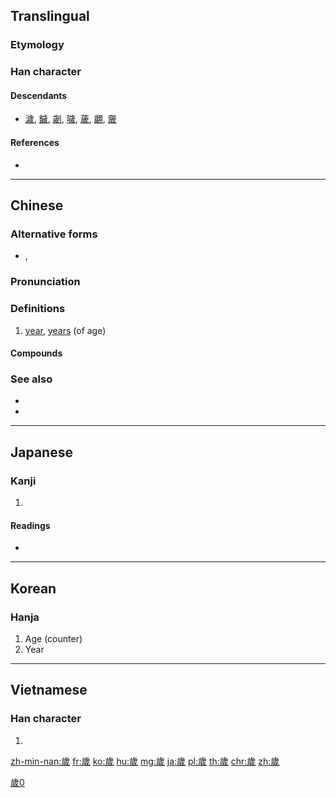 {{also|歳|岁|亗|嵗}}
==Translingual==
[[Category:CJKV characters simplified differently in Japan and China|歲0]]

===Etymology===
{{Han compound|步|戌|c1=s|c2=p|ls=psc}}

===Han character===
{{Han char|rn=77|rad=止|as=09|sn=13|four=21253|canj=YMIHH|ids=⿱止⿵戌[[𣥂]]}}

====Descendants====
* [[濊]], [[饖]], [[劌]], [[噦]], [[薉]], [[翽]], [[奯]]

====References====
* {{Han ref|kx=0577.020|dkj=16326|dj=0967.170|hdz=21443.200|uh=6B72|ud=27506|bh=B7B3|bd=47027}}

----

==Chinese==
{{zh-forms|s=岁}}

===Alternative forms===
* {{zh-l|亗}}, {{zh-l|𫞓}}

===Pronunciation===
{{zh-pron
|m=suì
|c=seoi3
|h=pfs=se
|mn=hòe/hè/sòe
|mn_note=hòe, hè - vernacular; sòe - literary
|w=2soe
|ma=y
|mc=y
|oc=y
|cat=n,cl
}}

===Definitions===
{{zh-hanzi}}

# [[year]], [[years]] (of age)

====Compounds====
{{der5
|{{zh-l|歲出}}
|{{zh-l|歲初}}
|{{zh-l|歲寒三友}}
|{{zh-l|歲末}}
|{{zh-l|歲暮}}
|{{zh-l|歲入}}
|{{zh-l|歲時}}
|{{zh-l|歲收}}
|{{zh-l|歲首}}
|{{zh-l|歲數}}
|{{zh-l|歲數兒}}
|{{zh-l|歲修}}
|{{zh-l|歲月}}
}}

===See also===
* {{zh-l|年紀}}
* {{zh-l|年齡}}

{{zh-cat|Beginning}}

----

==Japanese==

===Kanji===
{{ja-kanji|grade=|rs=止09|style=ky|shin=歳}}

# {{defn|lang=ja|sort=止09}}

====Readings====
* {{ja-readings|on=[[せい]] (sei), [[さい]] (sai)|kun=[[とし]] (toshi), [[よわい]] (yowai)}}

----

==Korean==

===Hanja===
{{ko-hanja|hangeul=세|eumhun=|mr=se|y=sey}}

# Age (counter)
# Year

----

==Vietnamese==

===Han character===
{{vi-hantu|[[tuế]], [[tuổi]]|rs=止09}}

# {{defn|lang=vi|sort=止09}}

[[zh-min-nan:歲]]
[[fr:歲]]
[[ko:歲]]
[[hu:歲]]
[[mg:歲]]
[[ja:歲]]
[[pl:歲]]
[[th:歲]]
[[chr:歲]]
[[zh:歲]]